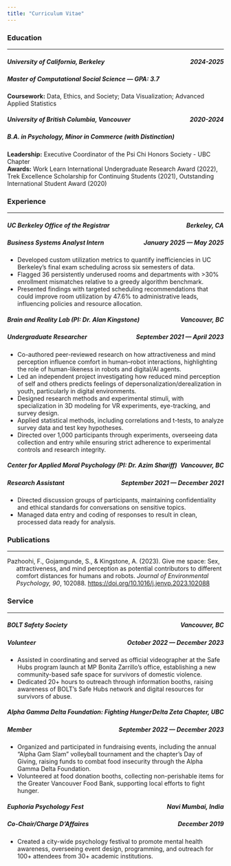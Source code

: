 ```yaml
---
title: "Curriculum Vitae"
---
```


### Education

------------------------------------------------------------------------

##### **University of California, Berkeley** [2024-2025]{style="float:right;"}

##### Master of Computational Social Science — GPA: 3.7

**Coursework:** Data, Ethics, and Society; Data Visualization; Advanced Applied Statistics

::: my-4
:::

##### **University of British Columbia, Vancouver** [2020-2024]{style="float:right;"}

##### B.A. in Psychology, Minor in Commerce (with Distinction)

**Leadership:** Executive Coordinator of the Psi Chi Honors Society - UBC Chapter\
**Awards:** Work Learn International Undergraduate Research Award (2022), Trek Excellence Scholarship for Continuing Students (2021), Outstanding International Student Award (2020)

::: my-4
:::

### Experience

------------------------------------------------------------------------

##### **UC Berkeley Office of the Registrar** [Berkeley, CA]{style="float:right;"}

##### Business Systems Analyst Intern [January 2025 — May 2025]{style="float:right;"}

-   Developed custom utilization metrics to quantify inefficiencies in UC Berkeley’s final exam scheduling across six semesters of data.
-   Flagged 36 persistently underused rooms and departments with \>30% enrollment mismatches relative to a greedy algorithm benchmark.
-   Presented findings with targeted scheduling recommendations that could improve room utilization by 47.6% to administrative leads, influencing policies and resource allocation.

::: my-4
:::

##### **Brain and Reality Lab** *(PI: Dr. Alan Kingstone)* [Vancouver, BC]{style="float:right;"}

##### Undergraduate Researcher [September 2021 — April 2023]{style="float:right;"}

-   Co-authored peer-reviewed research on how attractiveness and mind perception influence comfort in human–robot interactions, highlighting the role of human-likeness in robots and digital/AI agents.
-   Led an independent project investigating how reduced mind perception of self and others predicts feelings of depersonalization/derealization in youth, particularly in digital environments.
-   Designed research methods and experimental stimuli, with specialization in 3D modeling for VR experiments, eye-tracking, and survey design.
-   Applied statistical methods, including correlations and t-tests, to analyze survey data and test key hypotheses.
-   Directed over 1,000 participants through experiments, overseeing data collection and entry while ensuring strict adherence to experimental controls and research integrity.

::: my-4
:::

##### **Center for Applied Moral Psychology** *(PI: Dr. Azim Shariff)* [Vancouver, BC]{style="float:right;"}

##### Research Assistant [September 2021 — December 2021]{style="float:right;"}

-   Directed discussion groups of participants, maintaining confidentiality and ethical standards for conversations on sensitive topics.
-   Managed data entry and coding of responses to result in clean, processed data ready for analysis.

::: my-4
:::

### Publications

------------------------------------------------------------------------

::: hanging-indent
Pazhoohi, F., Gojamgunde, S., & Kingstone, A. (2023). Give me space: Sex, attractiveness, and mind perception as potential contributors to different comfort distances for humans and robots. *Journal of Environmental Psychology, 90*, 102088. <https://doi.org/10.1016/j.jenvp.2023.102088>
:::

::: my-4
:::

### Service

------------------------------------------------------------------------

##### **BOLT Safety Society** [Vancouver, BC]{style="float:right;"}

##### Volunteer [October 2022 — December 2023]{style="float:right;"}

-   Assisted in coordinating and served as official videographer at the Safe Hubs program launch at MP Bonita Zarrillo’s office, establishing a new community-based safe space for survivors of domestic violence.
-   Dedicated 20+ hours to outreach through information booths, raising awareness of BOLT’s Safe Hubs network and digital resources for survivors of abuse.

::: my-4
:::

##### **Alpha Gamma Delta Foundation: Fighting Hunger** [Delta Zeta Chapter, UBC]{style="float:right;"}

##### Member [September 2022 — December 2023]{style="float:right;"}
-   Organized and participated in fundraising events, including the annual “Alpha Gam Slam” volleyball tournament and the chapter’s Day of Giving, raising funds to combat food insecurity through the Alpha Gamma Delta Foundation.
-   Volunteered at food donation booths, collecting non-perishable items for the Greater Vancouver Food Bank, supporting local efforts to fight hunger.

::: my-4
:::

##### **Euphoria Psychology Fest** [Navi Mumbai, India]{style="float:right;"}

##### Co-Chair/Charge D'Affaires  [December 2019]{style="float:right;"}
- Created a city-wide psychology festival to promote mental health awareness, overseeing event design, programming, and outreach for 100+ attendees from 30+ academic institutions.













